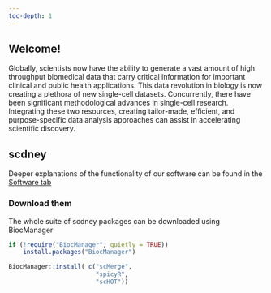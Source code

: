 ```yaml
---
toc-depth: 1
---
```


## Welcome! 

Globally, scientists now have the ability to generate a vast amount of high throughput biomedical data that carry critical information for important clinical and public health applications. This data revolution in biology is now creating a plethora of new single-cell datasets. Concurrently, there have been significant methodological advances in single-cell research. Integrating these two resources, creating tailor-made, efficient, and purpose-specific data analysis approaches can assist in accelerating scientific discovery.



## scdney

```{=html}


<link rel="stylesheet" href="css/hexagons.css">

<div id="importedContent"></div>
    <script>
        fetch('https://raw.githubusercontent.com/SydneyBioX/packageHeader/main/scdneyHeader.html')
            .then(response => response.text())
            .then(htmlContent => {
                const importedContentDiv = document.getElementById('importedContent');
                importedContentDiv.innerHTML = htmlContent;
            })
            .catch(error => {
                console.error('Error fetching content:', error);
            });
    </script>

```

Deeper explanations of the functionality of our software can be found in the [Software tab](software.qmd)  

### Download them
The whole suite of scdney packages can be downloaded using BiocManager

```r
if (!require("BiocManager", quietly = TRUE))
    install.packages("BiocManager")

BiocManager::install( c("scMerge",
                        "spicyR",
                        "scHOT"))
```

